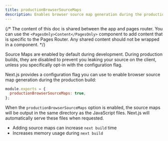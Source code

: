 ```yaml
---
title: productionBrowserSourceMaps
description: Enables browser source map generation during the production build.
---
```


{/* The content of this doc is shared between the app and pages router. You can use the `<PagesOnly>Content</PagesOnly>` component to add content that is specific to the Pages Router. Any shared content should not be wrapped in a component. */}

Source Maps are enabled by default during development. During production builds, they are disabled to prevent you leaking your source on the client, unless you specifically opt-in with the configuration flag.

Next.js provides a configuration flag you can use to enable browser source map generation during the production build:

```js filename="next.config.js"
module.exports = {
  productionBrowserSourceMaps: true,
};
```

When the `productionBrowserSourceMaps` option is enabled, the source maps will be output in the same directory as the JavaScript files. Next.js will automatically serve these files when requested.

- Adding source maps can increase `next build` time
- Increases memory usage during `next build`
